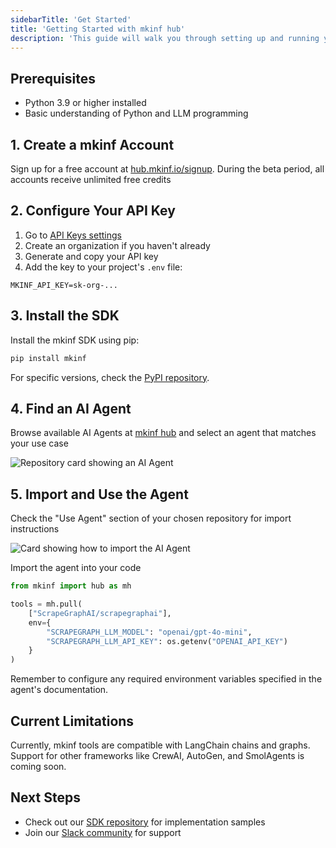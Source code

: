 ```yaml
---
sidebarTitle: 'Get Started'
title: 'Getting Started with mkinf hub'
description: 'This guide will walk you through setting up and running your first AI Agent using mkinf hub.'
---
```


## Prerequisites
- Python 3.9 or higher installed
- Basic understanding of Python and LLM programming

## 1. Create a mkinf Account
Sign up for a free account at [hub.mkinf.io/signup](https://hub.mkinf.io/signup).
<Check>During the beta period, all accounts receive unlimited free credits</Check>

## 2. Configure Your API Key
1. Go to [API Keys settings](https://hub.mkinf.io/settings/api-keys)
2. Create an organization if you haven't already
3. Generate and copy your API key
4. Add the key to your project's `.env` file:

```env .env
MKINF_API_KEY=sk-org-...
```

## 3. Install the SDK
Install the mkinf SDK using pip:

```bash
pip install mkinf
```

For specific versions, check the [PyPI repository](https://pypi.org/project/mkinf/).

## 4. Find an AI Agent
Browse available AI Agents at [mkinf hub](https://hub.mkinf.io/) and select an agent that matches your use case

  <img src="/images/repository-card.png" alt="Repository card showing an AI Agent" />

## 5. Import and Use the Agent
Check the "Use Agent" section of your chosen repository for import instructions

  <img src="/images/use-agent-card.png" alt="Card showing how to import the AI Agent" />

Import the agent into your code

```python
from mkinf import hub as mh

tools = mh.pull(
    ["ScrapeGraphAI/scrapegraphai"],
    env={
        "SCRAPEGRAPH_LLM_MODEL": "openai/gpt-4o-mini",
        "SCRAPEGRAPH_LLM_API_KEY": os.getenv("OPENAI_API_KEY")
    }
)
```

<Note>
Remember to configure any required environment variables specified in the agent's documentation.
</Note>

## Current Limitations

<Warning>
Currently, mkinf tools are compatible with LangChain chains and graphs. Support for other frameworks like CrewAI, AutoGen, and SmolAgents is coming soon.
</Warning>

## Next Steps
- Check out our [SDK repository](https://github.com/mkinf-io/mkinf-py/tree/main/example) for implementation samples
- Join our [Slack community](https://join.slack.com/t/mkinf-community/shared_invite/zt-2wa3mqqsx-27qHzCok~BCdZTowifer~g) for support
